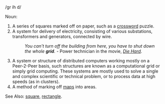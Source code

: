 /gr ih d/

Noun:
#A series of squares marked off on paper, such as a [[crossword]] puzzle. 
#A system for delivery of electricity, consisting of various substations, transformers and generators, connected by wire.
#:''You can't turn off the building from here, you have to shut down the whole '''grid'''.'' - Power technician in the movie, ''[[w:Die Hard|Die Hard]]''.
#A system or structure of distributed computers working mostly on a Peer-2-Peer basis, such structures are known as a computational grid or simply grid computing. These systems are mostly used to solve a single and complex scientific or technical problem, or to process data at high speeds (as in clusters).  
#A method of marking off [[maps]] into areas.

See Also: [[square]], [[rectangle]].